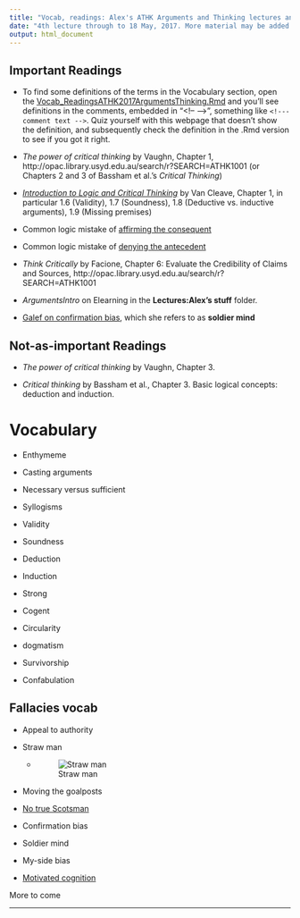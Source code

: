 ```yaml
---
title: "Vocab, readings: Alex's ATHK Arguments and Thinking lectures and tutorials"
date: "4th lecture through to 18 May, 2017. More material may be added to this document as the lectures proceed."
output: html_document
---
```


## Important Readings

* To find some definitions of the terms in the Vocabulary section, open the  [Vocab_ReadingsATHK2017ArgumentsThinking.Rmd](https://raw.githubusercontent.com/alexholcombe/teachingATHK/master/Vocab_ReadingsATHK2017ArgumentsThinking.Rmd) and you'll see definitions in the comments, embedded in "\<!-- \-->", something like `<!--- comment text -->`. 
Quiz yourself with this webpage that doesn't show the definition, and subsequently check the definition in the .Rmd version to see if you got it right.  

* *The power of critical thinking* by Vaughn, Chapter 1, http://opac.library.usyd.edu.au/search/r?SEARCH=ATHK1001
(or Chapters 2 and 3 of Bassham et al.'s *Critical Thinking*)

* [*Introduction to Logic and Critical Thinking*](http://open.umn.edu/opentextbooks/BookDetail.aspx?bookId=457) by Van Cleave, Chapter 1, in particular 1.6 (Validity), 1.7 (Soundness), 1.8 (Deductive vs. inductive arguments), 1.9 (Missing premises)

* Common logic mistake of [affirming the consequent](https://www.logicallyfallacious.com/tools/lp/Bo/LogicalFallacies/14/Affirming-the-Consequent)

* Common logic mistake of [denying the antecedent](https://www.logicallyfallacious.com/tools/lp/Bo/LogicalFallacies/77/Denying-the-Antecedent) 

* *Think Critically* by Facione, Chapter 6: Evaluate the Credibility of Claims and Sources, http://opac.library.usyd.edu.au/search/r?SEARCH=ATHK1001


<!-- Critical Thinking, by Paul and Elder -->

* *ArgumentsIntro* on Elearning in the **Lectures:Alex's stuff** folder.

* [Galef on confirmation bias](http://ideas.ted.com/why-you-think-youre-right-even-when-youre-wrong/), which she refers to as **soldier mind**

## Not-as-important Readings

* *The power of critical thinking* by Vaughn, Chapter 3. 

* *Critical thinking* by Bassham et al., Chapter 3. Basic logical concepts: deduction and induction.

# Vocabulary

* Enthymeme

<!-- From Greek "in-mind", because the full argument in the mind is not stated. Usually a condensed syllogism where one premise is not explicitly stated.
E.g., "Socrates is mortal because he's human." instead of the usual 
"All humans are mortal. 
Socrates is human. 
Therefore, Socrates is mortal."
-->
* Casting arguments

<!-- Finding and isolating or diagramming the conclusion, premises and logical structure of an argument, usually from natural text -->


* Necessary versus sufficient

* Syllogisms

* Validity

* Soundness

* Deduction

* Induction

* Strong

* Cogent

* Circularity

* dogmatism

* Survivorship

* Confabulation

<!-- Dissensus  -->

## Fallacies vocab

* Appeal to authority
* Straw man
    * ![Straw man](imagesForRmd/strawMan.jpg)

* Moving the goalposts
* [No true Scotsman](https://en.wikipedia.org/wiki/No_true_Scotsman)
<!-- No true Scotsman. An "ad hoc rescue" of a refuted generalization attempt-->

* Confirmation bias
* Soldier mind 
* My-side bias
<!-- Confirmation bias, soldier mind, and my-side bias are practically synonyms -->
* [Motivated cognition](https://alexholcombe.github.io/teachingATHK/readings/motivatedCognition.html)

More to come


***
